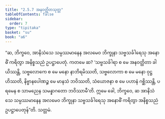 ```yaml
---
title: "2.5.7 အနဝတ္ထိတသုတ္တ"
tableOfContents: false
sidebar:
  order: 7
type: "tipitaka"
basket: "su"
book: "a6"
---
```



<DynamicBreadcrumb />

<Division number="102" book="a6" e="ch" v="16" p="385">

<Paragraph number="728" book="a6">
“ဆ, ဘိက္ခဝေ, အာနိသံသေ သမ္ပဿမာနေန အလမေဝ ဘိက္ခုနာ သဗ္ဗသင်္ခါရေသု အနောဓိံ ကရိတွာ အနိစ္စသညံ ဥပဋ္ဌာပေတုံ. ကတမေ ဆ? ‘သဗ္ဗသင်္ခါရာ စ မေ အနဝတ္ထိတာ ခါယိဿန္တိ, သဗ္ဗလောကေ စ မေ မနော နာဘိရမိဿတိ, သဗ္ဗလောကာ စ မေ မနော ဝုဋ္ဌဟိဿတိ, နိဗ္ဗာနပေါဏဉ္စ မေ မာနသံ ဘဝိဿတိ, သံယောဇနာ စ မေ ပဟာနံ ဂစ္ဆိဿန္တိ, ပရမေန စ သာမညေန သမန္နာဂတော ဘဝိဿာမီ’တိ. ဣမေ ခေါ, ဘိက္ခဝေ, ဆ အာနိသံသေ သမ္ပဿမာနေန အလမေဝ ဘိက္ခုနာ သဗ္ဗသင်္ခါရေသု အနောဓိံ ကရိတွာ အနိစ္စသညံ ဥပဋ္ဌာပေတုန်”တိ.

</Paragraph>
</Division>

<Paragraph number="729" type="center" book="a6">
သတ္တမံ.
</Paragraph>